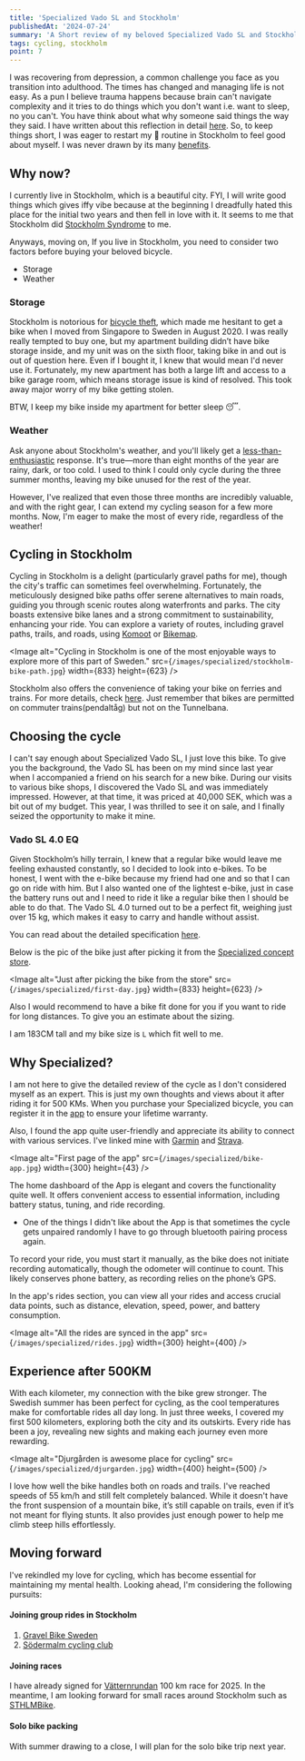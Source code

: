 ```yaml
---
title: 'Specialized Vado SL and Stockholm'
publishedAt: '2024-07-24'
summary: 'A Short review of my beloved Specialized Vado SL and Stockholm'
tags: cycling, stockholm
point: 7
---
```


I was recovering from depression, a common challenge you face as you transition into adulthood. The times has changed and managing life is not easy.
As a pun I believe trauma happens because brain can't navigate complexity and it tries to do things which you don't want i.e. want to sleep, no you can't.
You have think about what why someone said things the way they said. I have written about this reflection in detail [here](/blog/cycling-hobby).
So, to keep things short, I was eager to restart my 🚴 routine in Stockholm to feel good about myself.
I was never drawn by its many [benefits](https://pubmed.ncbi.nlm.nih.gov/21496106/).

## Why now?

I currently live in Stockholm, which is a beautiful city. FYI, I will write good things which gives iffy vibe because at the beginning I dreadfully hated this
place for the initial two years and then fell in love with it. It seems to me that
Stockholm did [Stockholm Syndrome](https://en.wikipedia.org/wiki/Stockholm_syndrome) to me.

Anyways, moving on, If you live in Stockholm, you need to consider two factors before buying your beloved bicycle.

- Storage
- Weather

### Storage

Stockholm is notorious for [bicycle theft](https://bra.se/bra-in-english/home/crime-and-statistics/swedish-crime-survey.html),
which made me hesitant to get a bike when I moved from Singapore to Sweden in August 2020. I was really really tempted to buy one,
but my apartment building didn’t have bike storage inside, and my unit was on the sixth floor, taking bike in and out is out of question here.
Even if I bought it, I knew that would mean I'd never use it. Fortunately, my new apartment has both a large lift and access to a bike garage room,
which means storage issue is kind of resolved. This took away major worry of my bike getting stolen.

BTW, I keep my bike inside my apartment for better sleep 😴.

### Weather

Ask anyone about Stockholm's weather, and you'll likely get a [less-than-enthusiastic](https://studyinsweden.se/blogs/2020/02/24/the-horrifying-the-unbearable-the-terrible-swedish-winter/) response.
It's true—more than eight months of the year are rainy, dark, or too cold.
I used to think I could only cycle during the three summer months, leaving my bike unused for
the rest of the year.

However, I've realized that even those three months are incredibly valuable, and with the right gear,
I can extend my cycling season for a few more months. Now, I'm eager to make the most of every ride,
regardless of the weather!

## Cycling in Stockholm

Cycling in Stockholm is a delight (particularly gravel paths for me), though the city's traffic can sometimes feel overwhelming.
Fortunately, the meticulously designed bike paths offer serene alternatives to main roads,
guiding you through scenic routes along waterfronts and parks. The city boasts extensive bike lanes and
a strong commitment to sustainability, enhancing your ride. You can explore a variety of routes,
including gravel paths, trails, and roads, using [Komoot](https://www.komoot.com/guide/61830/cycling-in-stockholm)
or [Bikemap](https://www.bikemap.net/en/l/2673730/).

<Image
  alt="Cycling in Stockholm is one of the most enjoyable ways to explore more of this part of Sweden."
  src={`/images/specialized/stockholm-bike-path.jpg`}
  width={833}
  height={623}
/>

Stockholm also offers the convenience of taking your bike on ferries and trains. For more details,
check [here](https://sl.se/en/in-english/getting-around/bikes-on-board/).
Just remember that bikes are permitted on commuter trains(pendaltåg) but not on the Tunnelbana.

## Choosing the cycle

I can't say enough about Specialized Vado SL, I just love this bike. To give you the background, the Vado SL has been on my mind since last
year when I accompanied a friend on his search for a new bike. During our visits to various bike shops,
I discovered the Vado SL and was immediately impressed. However, at that time, it was priced at 40,000 SEK,
which was a bit out of my budget. This year, I was thrilled to see it on sale, and I finally seized the opportunity to make it mine.

### Vado SL 4.0 EQ

Given Stockholm’s hilly terrain, I knew that a regular bike would leave me feeling exhausted constantly, so I decided to look into e-bikes.
To be honest, I went with the e-bike because my friend had one and so that I can go on ride with him.
But I also wanted one of the lightest e-bike, just in case the battery runs out and I need to ride it like a regular bike then I should be able
to do that. The Vado SL 4.0 turned out to be a perfect fit, weighing just over 15 kg, which makes it easy to carry and handle without assist.

You can read about the detailed specification [here](https://www.specialized.com/se/sv/shop/cyklar/stadscyklar/e-turbo-vado).

Below is the pic of the bike just after picking it from the [Specialized concept store](https://www.scsgbg.se/).

<Image
  alt="Just after picking the bike from the store"
  src={`/images/specialized/first-day.jpg`}
  width={833}
  height={623}
/>

Also I would recommend to have a bike fit done for you if you want to ride for long distances. To give you an estimate about the sizing.

<Callout emoji="📐">

I am 183CM tall and my bike size is `L` which fit well to me.

</Callout>

## Why Specialized?

I am not here to give the detailed review of the cycle as I don't considered myself as an expert. This is just my own thoughts and views
about it after riding it for 500 KMs. When you purchase your Specialized bicycle, you can register
it in the [app](https://www.specialized.com/us/en/app) to ensure your lifetime warranty.

Also, I found the app quite user-friendly and appreciate its ability to connect with various services.
I've linked mine with [Garmin](https://connect.garmin.com/modern/profile/0c0e9682-cd03-443c-b376-27cfc6ba3fd9)
and [Strava](https://www.strava.com/athletes/12576125).

<Image
  alt="First page of the app"
  src={`/images/specialized/bike-app.jpg`}
  width={300}
  height={43}
/>

The home dashboard of the App is elegant and covers the functionality quite well. It
offers convenient access to essential information, including battery status, tuning, and ride recording.

- One of the things I didn't like about the App is that sometimes the cycle gets unpaired randomly I have to go through bluetooth
  pairing process again.

<Callout emoji="💭">

To record your ride, you must start it manually, as the bike does not initiate recording automatically,
though the odometer will continue to count. This likely conserves phone battery, as recording relies on the phone’s GPS.

</Callout>

In the app's rides section, you can view all your rides and access crucial data points,
such as distance, elevation, speed, power, and battery consumption.

<Image
  alt="All the rides are synced in the app"
  src={`/images/specialized/rides.jpg`}
  width={300}
  height={400}
/>

## Experience after 500KM

With each kilometer, my connection with the bike grew stronger. The Swedish summer has been perfect for cycling,
as the cool temperatures make for comfortable rides all day long. In just three weeks, I covered my first 500 kilometers,
exploring both the city and its outskirts. Every ride has been a joy, revealing new sights and making each journey even more rewarding.

<Image
  alt="Djurgården is awesome place for cycling"
  src={`/images/specialized/djurgarden.jpg`}
  width={400}
  height={500}
/>

I love how well the bike handles both on roads and trails. I've reached speeds of 55 km/h and still felt completely balanced.
While it doesn't have the front suspension of a mountain bike, it’s still capable on trails, even if it’s not meant for flying stunts.
It also provides just enough power to help me climb steep hills effortlessly.

## Moving forward

I've rekindled my love for cycling, which has become essential for maintaining my mental health.
Looking ahead, I'm considering the following pursuits:

#### Joining group rides in Stockholm

1. [Gravel Bike Sweden](https://www.strava.com/clubs/567025)
2. [Södermalm cycling club](https://www.sodermalmafc.se/cycling-club/)

#### Joining races

I have already signed for [Vätternrundan](https://vatternrundan.se/vatternrundan100km/sv/) 100 km race for 2025. In the
meantime, I am looking forward for small races around Stockholm such as [STHLMBike](https://sthlmbike.se/).

#### Solo bike packing

With summer drawing to a close, I will plan for the solo bike trip next year.
